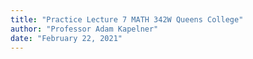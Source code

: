 ```yaml
---
title: "Practice Lecture 7 MATH 342W Queens College"
author: "Professor Adam Kapelner"
date: "February 22, 2021"
---
```







